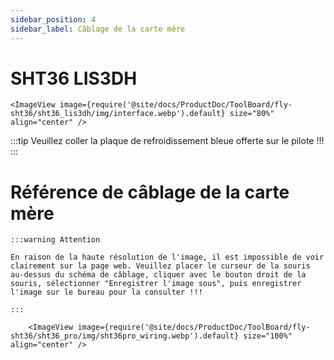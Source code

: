 ```yaml
---
sidebar_position: 4
sidebar_label: Câblage de la carte mère
---
```




# SHT36 LIS3DH


    <ImageView image={require('@site/docs/ProductDoc/ToolBoard/fly-sht36/sht36_lis3dh/img/interface.webp').default} size="80%" align="center" />


:::tip
Veuillez coller la plaque de refroidissement bleue offerte sur le pilote !!!
:::



# Référence de câblage de la carte mère

    :::warning Attention

    En raison de la haute résolution de l'image, il est impossible de voir clairement sur la page web. Veuillez placer le curseur de la souris au-dessus du schéma de câblage, cliquer avec le bouton droit de la souris, sélectionner "Enregistrer l'image sous", puis enregistrer l'image sur le bureau pour la consulter !!!

    :::

        <ImageView image={require('@site/docs/ProductDoc/ToolBoard/fly-sht36/sht36_pro/img/sht36pro_wiring.webp').default} size="100%" align="center" />